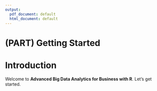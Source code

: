 ```yaml
---
output:
  pdf_document: default
  html_document: default
---
```

\mainmatter

# (PART) Getting Started {-}

# Introduction

Welcome to **Advanced Big Data Analytics for Business with R**. Let's get started.



<!-- ## Archive - Delete -->

<!-- This section holds the placeholder information that will be deleted after the book is finished being built. -->

<!-- We have a nice figure in Figure \@ref(fig:hello), and also a table in Table \@ref(tab:iris). -->

<!-- ```{r hello, fig.cap='Hello World!', out.width='90%'} -->
<!-- par(mar = c(4, 4, 1, .1)) -->
<!-- plot(cars, pch = 19) -->
<!-- ``` -->

<!-- ```{r iris} -->
<!-- knitr::kable( -->
<!--   head(iris), caption = 'The boring iris data.', -->
<!--   booktabs = TRUE -->
<!-- ) -->
<!-- ``` -->

